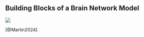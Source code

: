 ## Building Blocks of a Brain Network Model
![](slides/Theory/BrainNetworks/BNM_Framework.svg)

::: {.citations}
[@Martin2024]
:::